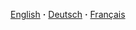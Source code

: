 <span dir=ltr>[[:en:|<span title="إنجليزى (en:)">English</span>]] '''·''' [[:de:|<span title="المانى (de:)">Deutsch</span>]] '''·''' [[:fr:|<span title="فرنساوى (fr:)">Français</span>]]